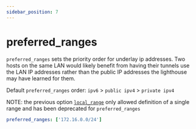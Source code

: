 ```yaml
---
sidebar_position: 7
---
```


# preferred_ranges

`preferred_ranges` sets the priority order for underlay ip addresses. Two hosts on the same LAN would likely benefit from having their tunnels use the LAN IP addresses rather than the public IP addresses the lighthouse may have learned for them.

Default `preferred_ranges` order: `ipv6` > `public ipv4` > `private ipv4`

NOTE: the previous option [`local_range`](/config/local-range) only allowed definition of a single range
and has been deprecated for `preferred_ranges`

```yml
preferred_ranges: ['172.16.0.0/24']
```
